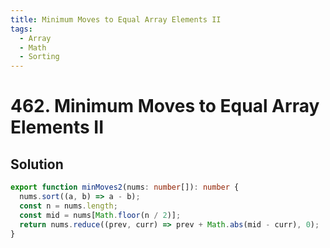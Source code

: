 ```yaml
---
title: Minimum Moves to Equal Array Elements II
tags:
  - Array
  - Math
  - Sorting
---
```


# 462. Minimum Moves to Equal Array Elements II

<Badges>
  <LevelBadge level="medium" />
  <TopicBadge name="Array" slug="array" />
  <TopicBadge name="Math" slug="math" />
  <TopicBadge name="Sorting" slug="sorting" />
</Badges>

## Solution

```typescript filename="solution.ts" copy
export function minMoves2(nums: number[]): number {
  nums.sort((a, b) => a - b);
  const n = nums.length;
  const mid = nums[Math.floor(n / 2)];
  return nums.reduce((prev, curr) => prev + Math.abs(mid - curr), 0);
}
```

<ProblemLink
  codingSite="leetcode"
  href="https://leetcode.com/problems/minimum-moves-to-equal-array-elements-ii/"
  title="Minimum Moves to Equal Array Elements II"
/>
